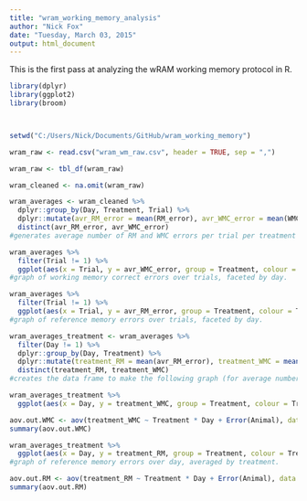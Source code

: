 ```yaml
---
title: "wram_working_memory_analysis"
author: "Nick Fox"
date: "Tuesday, March 03, 2015"
output: html_document
---
```


This is the first pass at analyzing the wRAM working memory protocol in R.

```r

library(dplyr)
library(ggplot2)
library(broom)



setwd("C:/Users/Nick/Documents/GitHub/wram_working_memory")

wram_raw <- read.csv("wram_wm_raw.csv", header = TRUE, sep = ",")

wram_raw <- tbl_df(wram_raw)

wram_cleaned <- na.omit(wram_raw)

wram_averages <- wram_cleaned %>%
  dplyr::group_by(Day, Treatment, Trial) %>%
  dplyr::mutate(avr_RM_error = mean(RM_error), avr_WMC_error = mean(WMC_error)) %>%
  distinct(avr_RM_error, avr_WMC_error)
#generates average number of RM and WMC errors per trial per treatment
```

```r
wram_averages %>%
  filter(Trial != 1) %>%
  ggplot(aes(x = Trial, y = avr_WMC_error, group = Treatment, colour = Treatment)) + geom_point(size = 3) + geom_line(size = 1, alpha = 0.8) + facet_grid(. ~ Day) + theme_bw() + scale_x_continuous(breaks = seq(2, 4, 1), limits = c(1.5, 4.5)) + ylab("Working Memory Correct Errors")
#graph of working memory correct errors over trials, faceted by day.
```

```r
wram_averages %>%
  filter(Trial != 1) %>%
  ggplot(aes(x = Trial, y = avr_RM_error, group = Treatment, colour = Treatment)) + geom_point(size = 3) + geom_line(size = 1, alpha = 0.8) + facet_grid(. ~ Day) + theme_bw() + scale_x_continuous(breaks = seq(2, 4, 1), limits = c(1.5, 4.5)) + ylab("Reference Memory Errors")
#graph of reference memory errors over trials, faceted by day.
```


```r

wram_averages_treatment <- wram_averages %>%
  filter(Day != 1) %>%
  dplyr::group_by(Day, Treatment) %>%
  dplyr::mutate(treatment_RM = mean(avr_RM_error), treatment_WMC = mean(avr_WMC_error)) %>%
  distinct(treatment_RM, treatment_WMC)
#creates the data frame to make the following graph (for average number of errors per treatment per day).

wram_averages_treatment %>%
  ggplot(aes(x = Day, y = treatment_WMC, group = Treatment, colour = Treatment)) + geom_point(size = 3) + geom_line(size = 1, alpha = 0.8) + geom_smooth(method = "lm", se = FALSE) + theme_bw() + scale_x_continuous(breaks = seq(2, 12, 1)) + ylab("Working Memory Correct Errors")

aov.out.WMC <- aov(treatment_WMC ~ Treatment * Day + Error(Animal), data = wram_averages_treatment)
summary(aov.out.WMC)

```


```r

wram_averages_treatment %>%
  ggplot(aes(x = Day, y = treatment_RM, group = Treatment, colour = Treatment)) + geom_point(size = 3) + geom_line(size = 1, alpha = 0.8) + geom_smooth(method = "lm", se = FALSE) + theme_bw() + scale_x_continuous(breaks = seq(2, 12, 1)) + ylab("Reference Memory Errors")
#graph of reference memory errors over day, averaged by treatment.

aov.out.RM <- aov(treatment_RM ~ Treatment * Day + Error(Animal), data = wram_averages_treatment)
summary(aov.out.RM)
```



